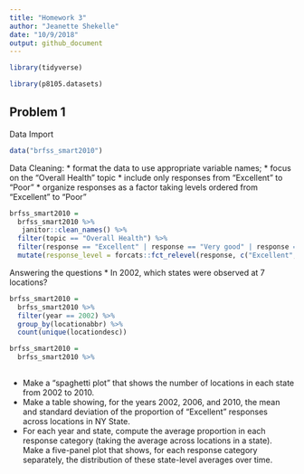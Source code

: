 ```yaml
---
title: "Homework 3"
author: "Jeanette Shekelle"
date: "10/9/2018"
output: github_document
---
```


```r
library(tidyverse)

```

```r
library(p8105.datasets)
```

## Problem 1

Data Import

```r
data("brfss_smart2010")
```



Data Cleaning:
* format the data to use appropriate variable names;
* focus on the “Overall Health” topic
* include only responses from “Excellent” to “Poor”
* organize responses as a factor taking levels ordered from “Excellent” to “Poor”

```r
brfss_smart2010 = 
  brfss_smart2010 %>% 
   janitor::clean_names() %>% 
  filter(topic == "Overall Health") %>% 
  filter(response == "Excellent" | response == "Very good" | response == "Good" | response == "Fair" | response == "Poor") %>% 
  mutate(response_level = forcats::fct_relevel(response, c("Excellent", "Very good", "Good", "Fair", "Poor")))

```



Answering the questions
* In 2002, which states were observed at 7 locations?

```r
brfss_smart2010 = 
  brfss_smart2010 %>% 
  filter(year == 2002) %>% 
  group_by(locationabbr) %>% 
  count(unique(locationdesc))
```

```r
brfss_smart2010 = 
  brfss_smart2010 %>% 
  
```


* Make a “spaghetti plot” that shows the number of locations in each state from 2002 to 2010.
* Make a table showing, for the years 2002, 2006, and 2010, the mean and standard deviation of the proportion of “Excellent” responses across locations in NY State.
* For each year and state, compute the average proportion in each response category (taking the average across locations in a state). Make a five-panel plot that shows, for each response category separately, the distribution of these state-level averages over time.

